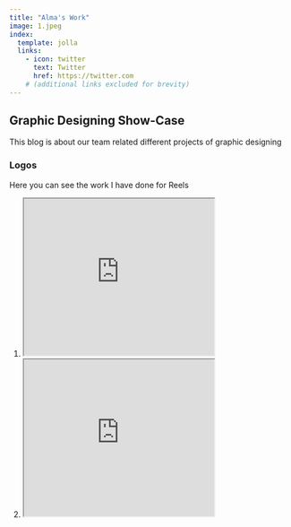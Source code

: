 ```yaml
---
title: "Alma's Work"
image: 1.jpeg
index:
  template: jolla
  links:
    - icon: twitter
      text: Twitter
      href: https://twitter.com
    # (additional links excluded for brevity)
---
```


## Graphic Designing Show-Case

This blog is about our team related different projects of graphic designing

### Logos

<p>Here you can see the work I have done for Reels</p>

<ol align="left">
  <li style="float:left;"><iframe src="https://drive.google.com/file/d/1JdQ6FKd8xodDJ6Y_v9sUJDR2o34RVcjK/preview" width="340" height="280" allow="autoplay"></iframe>  
  </li>

  <li style="float:left;"><iframe src="https://drive.google.com/file/d/1icWcHV4ywm7j3zx5hJzdbibqlBLij9Sw/preview" width="340" height="280" allow="autoplay"></iframe>  
  </li>

</ol>
